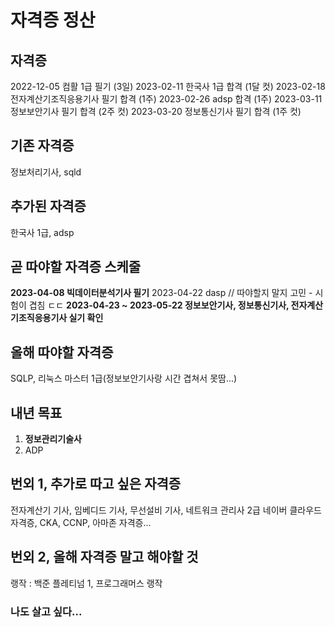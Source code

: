 # 자격증 정산

## 자격증

2022-12-05 컴활 1급 필기 (3일)
2023-02-11 한국사 1급 합격 (1달 컷)
2023-02-18 전자계산기조직응용기사 필기 합격 (1주)
2023-02-26 adsp 합격 (1주)
2023-03-11 정보보안기사 필기 합격 (2주 컷)
2023-03-20 정보통신기사 필기 합격 (1주 컷)

## 기존 자격증

정보처리기사, sqld

## 추가된 자격증

한국사 1급, adsp

## 곧 따야할 자격증 스케줄

**2023-04-08 빅데이터분석기사 필기**
2023-04-22 dasp // 따야할지 말지 고민 - 시험이 겹침 ㄷㄷ
**2023-04-23 ~ 2023-05-22 정보보안기사, 정보통신기사, 전자계산기조직응용기사 실기 확인**

## 올해 따야할 자격증

SQLP, 리눅스 마스터 1급(정보보안기사랑 시간 겹쳐서 못땀...)

## 내년 목표

1. **정보관리기술사**
2. ADP

## 번외 1, 추가로 따고 싶은 자격증

전자계산기 기사, 임베디드 기사, 무선설비 기사, 네트워크 관리사 2급
네이버 클라우드 자격증, CKA, CCNP, 아마존 자격증...

## 번외 2, 올해 자격증 말고 해야할 것

랭작 : 백준 플레티넘 1, 프로그래머스 랭작

### 나도 살고 싶다...
